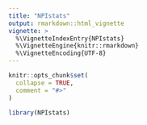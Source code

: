 ```yaml
---
title: "NPIstats"
output: rmarkdown::html_vignette
vignette: >
  %\VignetteIndexEntry{NPIstats}
  %\VignetteEngine{knitr::rmarkdown}
  %\VignetteEncoding{UTF-8}
---
```


```r
knitr::opts_chunk$set(
  collapse = TRUE,
  comment = "#>"
)
```

```r
library(NPIstats)
```

